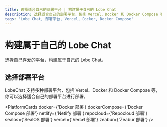 ```yaml
---
title: 选择适合自己的部署平台 | 构建属于自己的 Lobe Chat
description: 选择适合自己的部署平台，包括 Vercel、Docker 和 Docker Compose 等，进行 Lobe Chat 的部署。
tags: 'Lobe Chat, 部署平台, Vercel, Docker, Docker Compose'
---
```


# 构建属于自己的 Lobe Chat

选择自己喜爱的平台，构建属于自己的 Lobe Chat。

## 选择部署平台

LobeChat 支持多种部署平台，包括 Vercel、Docker 和 Docker Compose 等，你可以选择适合自己的部署平台进行部署。

<PlatformCards docker={'Docker 部署'} dockerCompose={'Docker Compose 部署'} netlify={'Netlify 部署'} repocloud={'Repocloud 部署'} sealos={'SealOS 部署'} vercel={'Vercel 部署'} zeabur={'Zeabur 部署'} />
